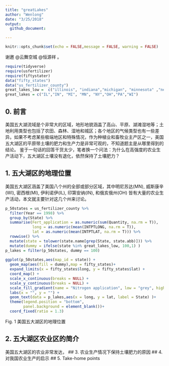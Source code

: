 ```yaml
---
title: "greatLakes"
author: "Wenlong"
date: "3/25/2018"
output:   
  github_document:

---
```


```r
knitr::opts_chunk$set(echo = FALSE,message = FALSE, warning = FALSE)
```

谢邀 @云舞空城 @恒源祥 。
```r
require(tidyverse)
require(usfertilizer)
require(fiftystater)
data("fifty_states")
data("us_fertilizer_county")
great_lakes_low =  c("illinois", "indiana","michigan", "minnesota" ,"new york", "ohio", "pennsylvania", "wisconsin")
great_lakes = c("IL","IN", "MI", "MN", "NY","OH","PA","WI")
```

## 0. 前言 

美国五大湖流域是个非常大的区域，地形地貌涵盖了高山、平原、湖滩湿地等；土地利用类型也包括了农田、森林、湿地和城区；各个地区的气候类型也有一些差异。如果不考虑某些极端地区和特殊情况，作为种植业和畜牧业主产区之一，美国五大湖区的平原带土壤的肥力和生产力是非常可观的，不知道题主是从哪里得到的结论。 鉴于一句话的回答干货太少，笔者换一个问法：为什么在高强度的农业生产活动下，五大湖区土壤没有退化，依然保持了土壤肥力？

## 1. 五大湖区的地理位置

美国五大湖区涵盖了美国八个州的全部或部分区域，其中明尼苏达(MN), 威斯康辛(WI), 密西根(MI),  伊利诺伊(IL), 印第安纳(IN), 和俄亥俄州(OH) 皆有大量的农业生产活动，本文就主要针对这几个州来讨论。

```r
p_50states = us_fertilizer_county %>% 
  filter(Year == 1998) %>% 
  group_by(State) %>% 
  summarise(Fert_application = as.numeric(sum(Quantity, na.rm = T)),
            long = as.numeric(mean(INTPTLONG, na.rm = T)),
            lat = as.numeric(mean(INTPTLAT, na.rm = T))) %>% 
  rowwise() %>% 
  mutate(state = tolower(state.name[grep(State, state.abb)])) %>% 
  mutate(dummy = ifelse(state %in% great_lakes_low, 100,1) )
p_lakes = filter(p_50states, dummy == 100)         
         
ggplot(p_50states,aes(map_id = state)) +
  geom_map(aes(fill = dummy),map = fifty_states)+
  expand_limits(x = fifty_states$long, y = fifty_states$lat) +
  coord_map() +
  scale_x_continuous(breaks = NULL) + 
  scale_y_continuous(breaks = NULL) +
  scale_fill_gradient(name = "Nitrogen application", low = "grey", high = "lightblue",guide = F)+
  labs(x = "", y = "") +
  geom_text(data = p_lakes,aes(x = long, y = lat, label = State) )+
  theme(legend.position = "bottom", 
        panel.background = element_blank())+
  coord_fixed(ratio = 1.3)
```

Fig. 1 美国五大湖区的地理位置 
  
## 2. 五大湖区农业区的简介

美国五大湖区的农业非常发达，
## 3. 农业生产情况下保持土壤肥力的原因
## 4. 对我国农业生产的启示
## 5. Take-home points
